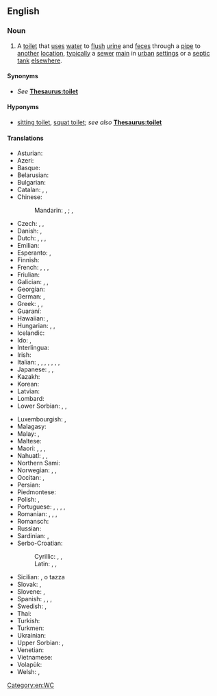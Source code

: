 ==English==
{{wikipedia}}

===Noun===
{{en-noun}}

# A [[toilet]] that [[use]]s [[water]] to [[flush]] [[urine]] and [[feces]] through a [[pipe]] to [[another]] [[location]], [[typically]] a [[sewer]] [[main]] in [[urban]] [[setting]]s or a [[septic tank]] [[elsewhere]].

====Synonyms====
* ''See'' '''[[Thesaurus:toilet]]'''

====Hyponyms====
* [[sitting toilet]], [[squat toilet]]; ''see also'' '''[[Thesaurus:toilet]]'''

====Translations====
{{trans-top|toilet that uses water to remove waste}}
* Asturian: {{t|ast|escusáu|m}}
* Azeri: {{t|az|ayaqyolu}}
* Basque: {{t|eu|komun}}
* Belarusian: {{t|be|туалет}}
* Bulgarian: {{t+|bg|тоалетна|f}}
* Catalan: {{t|ca|escusat|m}}, {{t+|ca|lavabo|m}}, {{t|ca|vàter|m}}
* Chinese:
*: Mandarin: {{t+|cmn|抽水馬桶|sc=Hani}}, {{t+|cmn|抽水马桶|tr=chōushuǐ mǎtǒng|sc=Hani}}; {{t|cmn|沖水式廁所|sc=Hani}}, {{t|cmn|冲水式厕所|tr=chōngshuǐshì cèsuǒ|sc=Hani}}
* Czech: {{t+|cs|záchod|m}}, {{t|cs|záchodová mísa|f}}, {{t+|cs|toaleta}}
* Danish: {{t+|da|toilet|n}}, {{t+|da|wc|n}}
* Dutch: {{t+|nl|toiletpot|m}}, {{t+|nl|wc-pot|m}}, {{t+|nl|toilet}}, {{t+|nl|wc}}
* Emilian: {{t|egl|gabinàtt}} {{qualifier|Bolognese}}
* Esperanto: {{t|eo|klozeto}}, {{t|eo|necesejo}}
* Finnish: {{t|fi|vesivessa}}
* French: {{t+|fr|chasse d'eau|f}}, {{t+|fr|cuvette de toilette|f}}, {{t+|fr|toilettes|f-p}}, {{t+|fr|w.-c.|m}}
* Friulian: {{t|fur|necessari}}
* Galician: {{t|gl|retrete|m}}, {{t|gl|inodoro|m}}, {{t|gl|váter|m}}
* Georgian: {{t|ka|უნიტაზი}}
* German: {{t+|de|Toilette|f}}, {{t+|de|WC}}
* Greek: {{t|el|λεκάνη τουαλέτας|f}}, {{t+|el|αποχωρητήριο|m}}, {{t+|el|τουαλέτα|f}}
* Guaraní: {{t|gn|jekakaha}}
* Hawaiian: {{t|haw|lua}}, {{t|haw|ipu lua}}
* Hungarian: {{t+|hu|vécé}}, {{t|hu|vécécsésze}}, {{t+|hu|WC}}
* Icelandic: {{t|is|klósett|n}}
* Ido: {{t+|io|latrino}}, {{t+|io|tualeteyo}}
* Interlingua: {{t|ia|water-closet}}
* Irish: {{t|ga|clóiséad uisce|m}}
* Italian: {{t+|it|water|m}}, {{t+|it|gabinetto|m}}, {{t|it|water-closet|m}}, {{t+|it|WC|m}}, {{t+|it|tazza|f}}, {{t+|it|cesso|m}}, {{t+|it|vaso|m}}, {{t|it|vaso sanitario|m}}
* Japanese: {{t|ja|水洗式トイレ|tr=すいせんしきといれ, suisenshiki-toire|sc=Jpan}}, {{t|ja|水洗式便所|tr=すいせんしきべんじょ, suisenshiki-benjo|sc=Jpan}}, {{t|ja|便器|tr=べんき, benki}}
* Kazakh: {{t|kk|унитаз}}
* Korean: {{t+|ko|변기|tr=byun gi}}
* Latvian: {{t|lv|klozetpods}}
* Lombard: {{t|lmo|gabinett|m}} {{qualifier|Milanese}}
* Lower Sorbian: {{t|dsb|rožk|m}}, {{t|dsb|wenk|m}}, {{t|dsb|toaleta|f}}
{{trans-mid}}
* Luxembourgish: {{t|lb|Toilette}}, {{t|lb|Klo}}
* Malagasy: {{t+|mg|toerana fidiovana}}
* Malay: {{t|ms|tandas}}, {{t|ms|bilik air}}
* Maltese: {{t|mt|tojlit|m}}
* Maori: {{t|mi|heketua}}, {{t|mi|whare paku}}, {{t|mi|hamuti}}, {{t|mi|wharetiko}}
* Nahuatl: {{t+|nah|cuitlacalli}}, {{t|nah|axixicalli}}, {{t|nah|nemanauilcalli}}
* Northern Sami: {{t|se|hivsset}}
* Norwegian: {{t+|no|toalett|n}}, {{t|no|vannklosett|n}}, {{t+|no|wc}}
* Occitan: {{t|oc|lavatinas|f-p}}, {{t|oc|privat|m}}
* Persian: {{t+|fa|سیفون|sc=fa-Arab}}
* Piedmontese: {{t|pms|cess}}
* Polish: {{t+|pl|klozet|m}}, {{t+|pl|ubikacja|f}}
* Portuguese: {{t+|pt|vaso sanitário|m}} {{qualifier|Brazil}}, {{t+|pt|sanita|f}} {{qualifier|Portugal}}, {{t+|pt|privada|f}}, {{t|pt|retrete|f}}, {{t|pt|sentina|f}}
* Romanian: {{t+|ro|toaletă|f}}, {{t+|ro|closet|f}}, {{t+|ro|vece|n}}, {{t+|ro|privată|f}}
* Romansch: {{t|rm|tualetta|f}}
* Russian: {{t+|ru|унита́з|m}}
* Sardinian: {{t|sc|privada|alt=privàda|f}}, {{t|sc|tzesso|alt=tzèsso|m}}
* Serbo-Croatian:
*: Cyrillic: {{t|sh|тоалет}}, {{t|sh|шоља}}, {{t|sh|клозетска шоља}}
*: Latin: {{t+|sh|toalet}}, {{t+|sh|šolja}}, {{t|sh|klozetska šolja}}
* Sicilian: {{t+|scn|cessu|m}}, {{t+|scn|cabbinettu|m}} o tazza
* Slovak: {{t|sk|záchod|m}}, {{t|sk|toaleta|f}}
* Slovene: {{t+|sl|stranišče}}, {{t|sl|toaleta}}
* Spanish: {{t+|es|water|m}} {{t+|es|taza|f}}, {{t+|es|inodoro|m}}, {{t+|es|excusado|m}}, {{t+|es|retrete|m}}
* Swedish: {{t+|sv|vattenklosett}}, {{t+|sv|toalettstol}}
* Thai: {{t|th|โถส้วม|tr=tŏh sûam}}
* Turkish: {{t+|tr|tuvalet}}
* Turkmen: {{t|tk|tualet}}
* Ukrainian: {{t|uk|уніта́з|m}}
* Upper Sorbian: {{t|hsb|hajzl|n}} {{t|hsb|nuznik}}, {{t|hsb|wustup}}
* Venetian: {{t|vec|cesso|m}}
* Vietnamese: {{t|vi|xí bệt}}
* Volapük: {{t+|vo|prifet}}
* Welsh: {{t+|cy|toiled}}, {{t|cy|powlen tŷ bach}}
{{trans-bottom}}

[[Category:en:WC]]